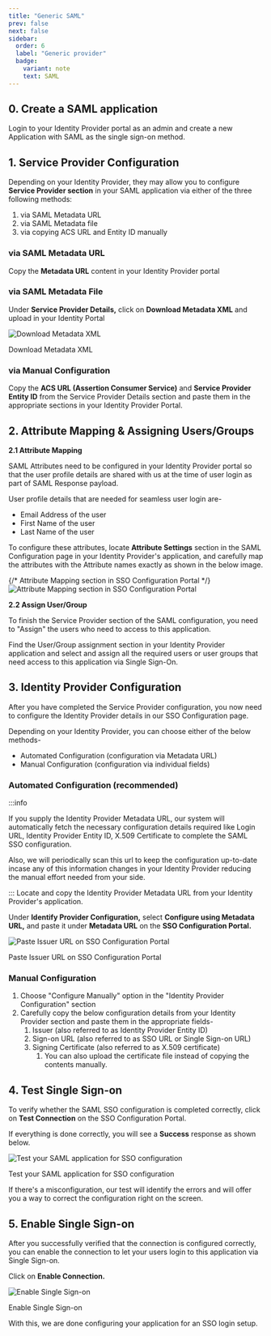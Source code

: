 ```yaml
---
title: "Generic SAML"
prev: false
next: false
sidebar:
  order: 6
  label: "Generic provider"
  badge:
    variant: note
    text: SAML
---
```




## 0. Create a SAML application

Login to your Identity Provider portal as an admin and create a new Application with SAML as the single sign-on method.

## 1. Service Provider Configuration

Depending on your Identity Provider, they may allow you to configure **Service Provider section** in your SAML application via either of the three following methods:

1. via SAML Metadata URL
2. via SAML Metadata file
3. via copying ACS URL and Entity ID manually

### via SAML Metadata URL

Copy the **Metadata URL** content in your Identity Provider portal

### via SAML Metadata File

Under **Service Provider Details,** click on **Download Metadata XML** and upload in your Identity Portal

![Download Metadata XML](@/assets/docs/guides/sso-integrations/saml-custom-provider/0.png)

Download Metadata XML

### via Manual Configuration

Copy the **ACS URL (Assertion Consumer Service)** and **Service Provider Entity ID** from the Service Provider Details section and paste them in the appropriate sections in your Identity Provider Portal.

## 2. Attribute Mapping & Assigning Users/Groups

**2.1 Attribute Mapping**

SAML Attributes need to be configured in your Identity Provider portal so that the user profile details are shared with us at the time of user login as part of SAML Response payload.

User profile details that are needed for seamless user login are-

- Email Address of the user
- First Name of the user
- Last Name of the user

To configure these attributes, locate **Attribute Settings** section in the SAML Configuration page in your Identity Provider's application, and carefully map the attributes with the Attribute names exactly as shown in the below image.

{/* Attribute Mapping section in SSO Configuration Portal */}
<img src="@/assets/docs/guides/sso-integrations/saml-custom-provider/1.png" alt="Attribute Mapping section in SSO Configuration Portal" />

**2.2 Assign User/Group**

To finish the Service Provider section of the SAML configuration, you need to "Assign" the users who need to access to this application.

Find the User/Group assignment section in your Identity Provider application and select and assign all the required users or user groups that need access to this application via Single Sign-On.

## 3. Identity Provider Configuration

After you have completed the Service Provider configuration, you now need to configure the Identity Provider details in our SSO Configuration page.

Depending on your Identity Provider, you can choose either of the below methods-

- Automated Configuration (configuration via Metadata URL)
- Manual Configuration (configuration via individual fields)

### Automated Configuration (recommended)

:::info

If you supply the Identity Provider Metadata URL, our system will automatically fetch the necessary configuration details required like Login URL, Identity Provider Entity ID, X.509 Certificate to complete the SAML SSO configuration.

Also, we will periodically scan this url to keep the configuration up-to-date incase any of this information changes in your Identity Provider reducing the manual effort needed from your side.

:::
Locate and copy the Identity Provider Metadata URL from your Identity Provider's application.

Under **Identify Provider Configuration,** select **Configure using Metadata URL,** and paste it under **Metadata URL** on the **SSO Configuration Portal.**

![Paste Issuer URL on SSO Configuration Portal ](@/assets/docs/guides/sso-integrations/saml-custom-provider/2.png)

Paste Issuer URL on SSO Configuration Portal

### Manual Configuration

1. Choose "Configure Manually" option in the "Identity Provider Configuration" section
2. Carefully copy the below configuration details from your Identity Provider section and paste them in the appropriate fields-
   1. Issuer (also referred to as Identity Provider Entity ID)
   2. Sign-on URL (also referred to as SSO URL or Single Sign-on URL)
   3. Signing Certificate (also referred to as X.509 certificate)
      1. You can also upload the certificate file instead of copying the contents manually.



## 4. Test Single Sign-on

To verify whether the SAML SSO configuration is completed correctly, click on **Test Connection** on the SSO Configuration Portal.

If everything is done correctly, you will see a **Success** response as shown below.

![Test your SAML application for SSO configuration ](@/assets/docs/guides/sso-integrations/saml-custom-provider/3.png)

Test your SAML application for SSO configuration

If there's a misconfiguration, our test will identify the errors and will offer you a way to correct the configuration right on the screen.

## 5. Enable Single Sign-on

After you successfully verified that the connection is configured correctly, you can enable the connection to let your users login to this application via Single Sign-on.

Click on **Enable Connection.**

![Enable Single Sign-on](@/assets/docs/guides/sso-integrations/saml-custom-provider/4.png)

Enable Single Sign-on

With this, we are done configuring your application for an SSO login setup.
